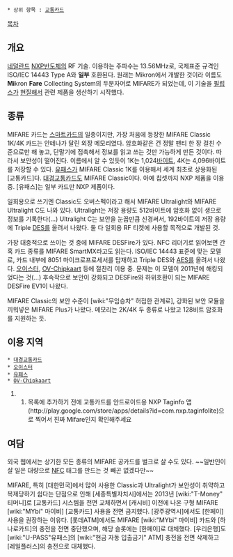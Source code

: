  * 상위 항목 : [[교통카드]]

[[목차]]
== 개요 ==
[[네덜란드]] [[NXP반도체]]의 RF 기술. 이용하는 주파수는 13.56MHz로, 국제표준 규격인 ISO/IEC 14443 Type A와 '''일부''' 호환된다. 원래는 Mikron에서 개발한 것이라 이름도 '''Mi'''kron '''Fare''' Collecting System의 두문자어로 MIFARE가 되었는데, 이 기술을 [[필립스]]가 [[현질]]해서 관련 제품을 생산하기 시작했다.

== 종류 ==
MIFARE 카드는 [[스마트카드]]의 일종이지만, 가장 처음에 등장한 MIFARE Classic 1K/4K 카드는 안테나가 달린 외장 메모리였다. 암호화같은 건 정말 팬티 한 장 걸친 수준으로만 해 놓고, 단말기에 접촉해서 정보를 읽고 쓰는 것만 가능하게 만든 것이다. 따라서 보안성이 떨어진다. 이름에서 알 수 있듯이 1K는 1,024[[바이트]], 4K는 4,096바이트를 저장할 수 있다. [[유패스]]가 MIFARE Classic 1K를 이용해서 세계 최초로 상용화된 [교통카드]다. [[대경교통카드]]도 MIFARE Classic이다. 아예 칩셋까지 NXP 제품을 이용 중. [유패스]는 일부 카드만 NXP 제품이다.

일회용으로 쓰기엔 Classic도 오버스펙이라고 해서 MIFARE Ultralight와 MIFARE Ultralight C도 나와 있다. Ultralight는 저장 용량도 512바이트에 암호화 없이 생으로 정보를 기록한다(...) Ultralight C는 보안을 눈꼽만큼 신경써서, 192바이트의 저장 용량에 Triple [[DES]]를 올려서 나왔다. 둘 다 일회용 RF 티켓에 사용할 목적으로 개발된 것.

가장 대중적으로 쓰이는 것 중에 MIFARE DESFire가 있다. NFC 리더기로 읽어보면 간혹 카드 종류를 MIFARE SmartMX라고도 읽는다. ISO/IEC 14443 표준에 맞는 모델로, 카드 내부에 8051 마이크로프로세서를 탑재하고 Triple DES와 [[AES]]를 올려서 나왔다. [[오이스터]], [[OV-Chipkaart]] 등에 절찬리 이용 중. 문제는 이 모델이 2011년에 해킹되었다는 것(...) 후속작으로 보안이 강화되고 DESFire와 하위호환이 되는 MIFARE DESFire EV1이 나왔다.

MIFARE Classic의 보안 수준이 [wiki:"무임승차" 허접한 관계로], 강화된 보안 모듈을 끼워넣은 MIFARE Plus가 나왔다. 메모리는 2K/4K 두 종류로 나왔고 128비트 암호화를 지원하는 듯.

== 이용 지역 ==
 * [[대경교통카드]]
 * [[오이스터]]
 * [[유패스]]
 * [[OV-Chipkaart]]
## 목록에 추가하기 전에 교통카드를 안드로이드용 NXP Taginfo 앱(http://play.google.com/store/apps/details?id=com.nxp.taginfolite)으로 찍어서 진짜 Mifare인지 확인해주세요
== 여담 ==
외국 웹에서는 상기한 모든 종류의 MIFARE 공카드를 벌크로 살 수도 있다. ~~일반인이 살 일은 대량으로 [[NFC]] 태그를 만드는 것 빼곤 없겠다만~~

MIFARE, 특히 [대한민국]에서 많이 사용한 Classic과 Ultralight가 보안성이 취약하고 복제당하기 쉽다는 단점으로 인해 [세종특별자치시]에서는 2013년 [wiki:"T-Money" 티머니]로 [교통카드] 시스템을 전면 교체하면서 [캐시비] 이전에 나온 구형 MIFARE [wiki:"MYbi" 마이비] [교통카드] 사용을 전면 금지했다. [광주광역시]에서도 [한페이] 사용을 권장하는 이유다. [롯데ATM]에서도 MIFARE [wiki:"MYbi" 마이비] 카드와 [하나로카드]의 충전을 전면 중단했으며, 해당 슬롯에는 [한페이]로 대체했다. [우리은행]도 [wiki:"U-PASS"유패스]의 [wiki:"현금 자동 입출금기" ATM] 충전을 전면 삭제하고 [레일플러스]의 충전으로 대체했다.
